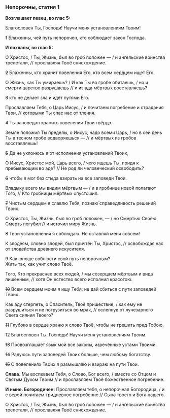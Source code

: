 ### Непорочны, статия 1

**Возглашает певец, во глас 5:**

Благословен Ты, Господи! Научи меня установлениям Твоим! 

~~1~~ Блаженны, чей путь непорочен, кто соблюдает закон Господа.

**И похвалы́, во глас 5:**

О Христос, / Ты, Жизнь, был во гроб положен — / и ангельские воинства трепетали, // прославляя Твоё снисхождение.

~~2~~ Блаженны, кто хранит повеления Его, кто всем сердцем ищет Его,

О Жизнь, как Ты умираешь? / И как Ты во гробе обитаешь, / но и смерти царство разрушаешь // и из ада мёртвых восставляешь?

~~3~~ кто не делает зла и идёт путями Его.

Прославляем Тебя, о Царь Иисус, / и почитаем погребение и страдания Твои, // которыми Ты спас нас от тления.

~~4~~ Ты заповедал хранить повеления Твои твёрдо.

Земле положил Ты пределы, о Иисус, надо всеми Царь, / но в сей день Ты в тесном гробе водворяешься — // и мёртвых из гробов восставляешь!

~~5~~ Да не уклонюсь я от исполнения установлений Твоих,

О Иисус, Христос мой, Царь всего, / чего ищешь Ты, придя к пребывающим во аде? // Не род ли человеческий освободить?

~~6~~ чтобы я мог без стыда взирать на все заповеди Твои.

Владыку всего мы видим мёртвым — / и в гробнице новой полагают Того, // Кто гробницы мёртвых опустошил.

~~7~~ Чистым сердцем я славлю Тебя, познаю́ справедливость решений Твоих.

О Христос, Ты, Жизнь, был во гроб положен, — / но Смертью Своею Смерть погубил // и источил миру Жизнь.

~~8~~ Твои установления я соблюдаю. Не оставляй меня совсем!

К злодеям, словно злодей, был причтён Ты, Христос, // освобождая нас от злодейства древнего искусителя.

~~9~~ Как юноше соблюсти свой путь непорочным?  
Жить так, как учит слово Твоё.

Того, Кто прекраснее всех людей, / мы созерцаем мёртвым и вида лишённым, // хотя Он естество всего исполнил красотою.

~~10~~ Всем сердцем моим я ищу Тебя; не дай сбиться с пути заповедей Твоих.

Как аду стерпеть, о Спаситель, Твоё пришествие, / как ему не разрушиться и не погрузиться во мрак, // ослепнув от лучезарного Света сияния Твоего?

~~11~~ Глубоко в сердце храню я слово Твоё, чтобы не грешить пред Тобою.

~~12~~ Благословен Ты, Господи! Научи меня установлениям Твоим.

~~13~~ Провозглашает язык мой все законы, изречённые устами Твоими.

~~14~~ Радуюсь пути заповедей Твоих больше, чем любому богатству.

~~15~~ О повелениях Твоих я размышляю и взираю на пути Твои.

**Слава.** Мы воспеваем Тебя, о Слово, Бог всего, / вместе со Отцом и Святым Духом Твоим // и прославляем Твоё божественное погребение.

**И ныне. Богородичен:** Прославляем тебя, о непорочная Богородица, / и с верой почитаем тридневное погребение // Сына твоего и Бога нашего.

О Христос, / Ты, Жизнь, был во гроб положен — / и ангельские воинства трепетали, // прославляя Твоё снисхождение.
